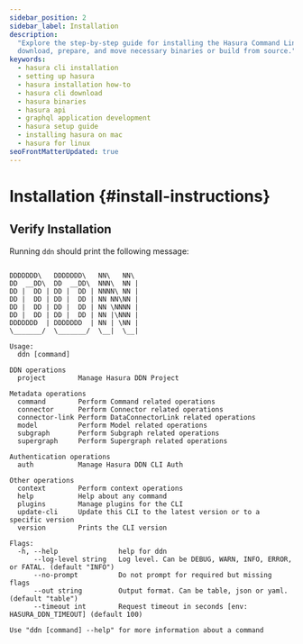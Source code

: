 ```yaml
---
sidebar_position: 2
sidebar_label: Installation
description:
  "Explore the step-by-step guide for installing the Hasura Command Line Interface for various systems. Learn how to
  download, prepare, and move necessary binaries or build from source."
keywords:
  - hasura cli installation
  - setting up hasura
  - hasura installation how-to
  - hasura cli download
  - hasura binaries
  - hasura api
  - graphql application development
  - hasura setup guide
  - installing hasura on mac
  - hasura for linux
seoFrontMatterUpdated: true
---
```



# Installation {#install-instructions}

<InstallTheCli />

## Verify Installation

Running `ddn` should print the following message:

```

DDDDDDD\   DDDDDDD\   NN\   NN\
DD  __DD\  DD  __DD\  NNN\  NN |
DD |  DD | DD |  DD | NNNN\ NN |
DD |  DD | DD |  DD | NN NN\NN |
DD |  DD | DD |  DD | NN \NNNN |
DD |  DD | DD |  DD | NN |\NNN |
DDDDDDD  | DDDDDDD  | NN | \NN |
\_______/  \_______/  \__|  \__|

Usage:
  ddn [command]

DDN operations
  project        Manage Hasura DDN Project

Metadata operations
  command        Perform Command related operations
  connector      Perform Connector related operations
  connector-link Perform DataConnectorLink related operations
  model          Perform Model related operations
  subgraph       Perform Subgraph related operations
  supergraph     Perform Supergraph related operations

Authentication operations
  auth           Manage Hasura DDN CLI Auth

Other operations
  context        Perform context operations
  help           Help about any command
  plugins        Manage plugins for the CLI
  update-cli     Update this CLI to the latest version or to a specific version
  version        Prints the CLI version

Flags:
  -h, --help               help for ddn
      --log-level string   Log level. Can be DEBUG, WARN, INFO, ERROR, or FATAL. (default "INFO")
      --no-prompt          Do not prompt for required but missing flags
      --out string         Output format. Can be table, json or yaml. (default "table")
      --timeout int        Request timeout in seconds [env: HASURA_DDN_TIMEOUT] (default 100)

Use "ddn [command] --help" for more information about a command

```
